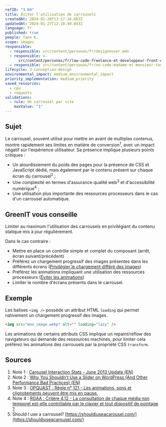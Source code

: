 ```yaml
---
refID: "3.09"
title: Éviter l'utilisation de carrousels
createdAt: 2024-01-20T13:17:16.663Z
updatedAt: 2024-01-27T12:10:49.843Z
language: fr
published: true
people: Yann K.
scope: images
responsible:
  - responsible: src/content/personas/fr/designeuser.mdx
  - responsible: >-
      src/content/personas/fr/low-code-freelance-et-developpeur-front-end-d-agences.mdx
  - responsible: src/content/personas/fr/no-code-madame-et-monsieur-tout-le-monde.mdx
lifecycle: 3-conception-design
environmental_impact: medium_environmental_impact
priority_implementation: medium_priority
saved_resources:
  - cpu
  - requests
validations:
  - rule: de carrousel par site
    maxValue: "1"
---
```


## Sujet

Le carrousel, souvent utilisé pour mettre en avant de multiples contenus, montre rapidement ses limites en matière de conversion<sup>1</sup>, avec un impact négatif sur l'expérience utilisateur. Sa présence implique plusieurs points critiques :

- Un alourdissement du poids des pages pour la présence de CSS et JavaScript dédié, mais également par le contenu présent sur chaque écran du carrousel<sup>2</sup> ;
- Une complexité en termes d'assurance qualité web<sup>3</sup> et d'accessibilité numérique<sup>4</sup> ;
- Une utilisation plus importante des ressources processeurs dans le cas d'un carrousel automatique.

## GreenIT vous conseille

Limiter au maximum l'utilisation des carrousels en privilégiant du contenu statique mis à jour régulièrement.

Dans le cas contraire :

- Mettre en place un contrôle simple et complet du composant (arrêt, écran suivant/précédent)
- Préférez un chargement progressif des images présentes dans les différents écrans ([Privilégier le chargement différé des images](./WP_4.06-privilegier-le-chargement-differe-des-images-lazy-loading.md))
- Préférez les animations impliquant une utilisation des ressources processeurs ([Éviter les animations](./WP_3.11-eviter-les-animations.md))
- Limiter le nombre d'écrans présents dans le carrousel.

## Exemple

Les balises `<img />` possède un attribut HTML `loading` qui permet nativement un chargement progressif des images.

```html
<img src="mon_image.webp" alt="" loading="lazy" />
```

Les animations de certains attributs CSS implique un repaint/reflow des navigateurs qui demande des ressources machines, pour limiter cela préférez les animations des carrousels par la propriété CSS `transform`.

## Sources

1. Note 1 : [Carousel Interaction Stats - June 2013 Update (EN)](https://erikrunyon.com/2013/07/carousel-interaction-stats/)
2. Note 2 : [Why You Shouldn’t Use a Slider on WordPress (And Other Performance Bad Practices) (EN) ](https://wp-rocket.me/blog/why-you-shouldnt-use-a-slider-on-wordpress-and-other-performance-bad-practices/)
3. Note 3 : [OPQUAST : Règle n° 121 - Les animations, sons et clignotements peuvent être mis en pause.](https://checklists.opquast.com/fr/assurance-qualite-web/les-animations-sons-et-clignotements-peuvent-etre-mis-en-pause)
4. Note 4 : [RGAA : Critère 4.12 - La consultation de chaque média non temporel est-elle contrôlable par le clavier et tout dispositif de pointage ?](https://www.numerique.gouv.fr/publications/rgaa-accessibilite/methode-rgaa/criteres/#crit-4-12)
5. Should I use a carrousel? [https://shouldiuseacarousel.com/](https://shouldiuseacarousel.com/)
